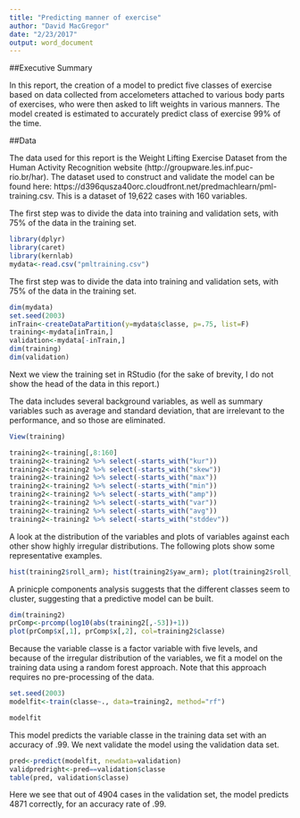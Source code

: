 ```yaml
---
title: "Predicting manner of exercise"
author: "David MacGregor"
date: "2/23/2017"
output: word_document
---
```

##Executive Summary

In this report, the creation of a model to predict five classes of exercise based on data collected from accelometers attached to various body parts of exercises, who were then asked to lift weights in various manners. The model created is estimated to accurately predict class of exercise 99% of the time.

##Data

The data used for this report is the Weight Lifting Exercise Dataset from the Human Activity Recognition website (http://groupware.les.inf.puc-rio.br/har). The dataset used to construct and validate the model can be found here: https://d396qusza40orc.cloudfront.net/predmachlearn/pml-training.csv. This is a dataset of 19,622 cases with 160 variables. 

The first step was to divide the data into training and validation sets, with 75% of the data in the training set.


```r
library(dplyr)
library(caret)
library(kernlab)
mydata<-read.csv("pmltraining.csv")
```

The first step was to divide the data into training and validation sets, with 75% of the data in the training set.
```r
dim(mydata)
set.seed(2003)
inTrain<-createDataPartition(y=mydata$classe, p=.75, list=F)
training<-mydata[inTrain,]
validation<-mydata[-inTrain,]
dim(training)
dim(validation)
```
Next we view the training set in RStudio (for the sake of brevity, I do not show the head of the data in this report.)

The data includes several background variables, as well as summary variables such as average and standard deviation, that are irrelevant to the performance, and so those are eliminated.
```r
View(training)

training2<-training[,8:160]
training2<-training2 %>% select(-starts_with("kur"))
training2<-training2 %>% select(-starts_with("skew"))
training2<-training2 %>% select(-starts_with("max"))
training2<-training2 %>% select(-starts_with("min"))
training2<-training2 %>% select(-starts_with("amp"))
training2<-training2 %>% select(-starts_with("var"))
training2<-training2 %>% select(-starts_with("avg"))
training2<-training2 %>% select(-starts_with("stddev"))
```

A look at the distribution of the variables and plots of variables against each other show highly irregular distributions. The following plots show some representative examples.

```r
hist(training2$roll_arm); hist(training2$yaw_arm); plot(training2$roll_arm, training2$yaw_arm)
```

A prinicple components analysis suggests that the different classes seem to cluster, suggesting that a predictive model can be built.

```r
dim(training2)
prComp<-prcomp(log10(abs(training2[,-53])+1))
plot(prComp$x[,1], prComp$x[,2], col=training2$classe)
```

Because the variable classe is a factor variable with five levels, and because of the irregular distribution of the variables, we fit a model on the training data using a random forest approach. Note that this approach requires no pre-processing of the data.
```r
set.seed(2003)
modelfit<-train(classe~., data=training2, method="rf")
```
```r
modelfit
```
This model predicts the variable classe in the training data set with an accuracy of .99. We next validate the model using the validation data set.
```r
pred<-predict(modelfit, newdata=validation)
validpredright<-pred==validation$classe
table(pred, validation$classe)

```
Here we see that out of 4904 cases in the validation set, the model predicts 4871 correctly, for an accuracy rate of .99.